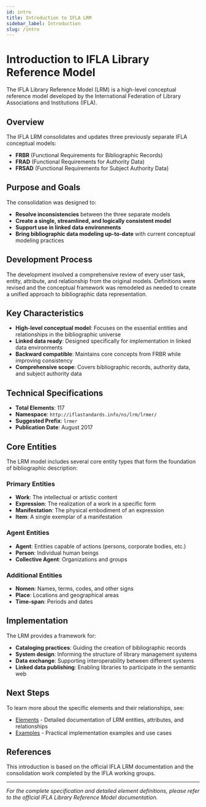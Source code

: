 ```yaml
---
id: intro
title: Introduction to IFLA LRM
sidebar_label: Introduction
slug: /intro
---
```


# Introduction to IFLA Library Reference Model

The IFLA Library Reference Model (LRM) is a high-level conceptual reference model developed by the International Federation of Library Associations and Institutions (IFLA).

## Overview

The IFLA LRM consolidates and updates three previously separate IFLA conceptual models:

- **FRBR** (Functional Requirements for Bibliographic Records)
- **FRAD** (Functional Requirements for Authority Data)  
- **FRSAD** (Functional Requirements for Subject Authority Data)

## Purpose and Goals

The consolidation was designed to:

- **Resolve inconsistencies** between the three separate models
- **Create a single, streamlined, and logically consistent model**
- **Support use in linked data environments**
- **Bring bibliographic data modeling up-to-date** with current conceptual modeling practices

## Development Process

The development involved a comprehensive review of every user task, entity, attribute, and relationship from the original models. Definitions were revised and the conceptual framework was remodeled as needed to create a unified approach to bibliographic data representation.

## Key Characteristics

- **High-level conceptual model**: Focuses on the essential entities and relationships in the bibliographic universe
- **Linked data ready**: Designed specifically for implementation in linked data environments
- **Backward compatible**: Maintains core concepts from FRBR while improving consistency
- **Comprehensive scope**: Covers bibliographic records, authority data, and subject authority data

## Technical Specifications

- **Total Elements**: 117
- **Namespace**: `http://iflastandards.info/ns/lrm/lrmer/`
- **Suggested Prefix**: `lrmer`
- **Publication Date**: August 2017

## Core Entities

The LRM model includes several core entity types that form the foundation of bibliographic description:

### Primary Entities
- **Work**: The intellectual or artistic content
- **Expression**: The realization of a work in a specific form
- **Manifestation**: The physical embodiment of an expression
- **Item**: A single exemplar of a manifestation

### Agent Entities
- **Agent**: Entities capable of actions (persons, corporate bodies, etc.)
- **Person**: Individual human beings
- **Collective Agent**: Organizations and groups

### Additional Entities
- **Nomen**: Names, terms, codes, and other signs
- **Place**: Locations and geographical areas
- **Time-span**: Periods and dates

## Implementation

The LRM provides a framework for:

- **Cataloging practices**: Guiding the creation of bibliographic records
- **System design**: Informing the structure of library management systems
- **Data exchange**: Supporting interoperability between different systems
- **Linked data publishing**: Enabling libraries to participate in the semantic web

## Next Steps

To learn more about the specific elements and their relationships, see:

- [Elements](/docs/elements) - Detailed documentation of LRM entities, attributes, and relationships
- [Examples](/docs/examples) - Practical implementation examples and use cases

## References

This introduction is based on the official IFLA LRM documentation and the consolidation work completed by the IFLA working groups.

---

*For the complete specification and detailed element definitions, please refer to the official IFLA Library Reference Model documentation.*
